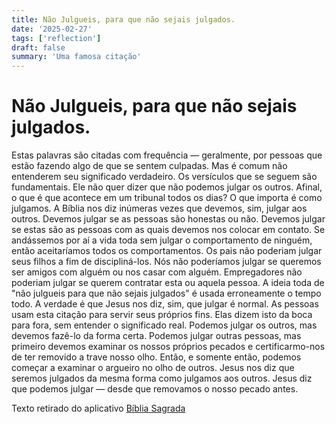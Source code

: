 ```yaml
---
title: Não Julgueis, para que não sejais julgados.
date: '2025-02-27'
tags: ['reflection']
draft: false
summary: 'Uma famosa citação'
---
```


# Não Julgueis, para que não sejais julgados.

Estas palavras são citadas com frequência — geralmente, por pessoas que estão fazendo algo de que se sentem culpadas. 
Mas é comum não entenderem seu significado verdadeiro. Os versículos que se seguem são fundamentais. 
Ele não quer dizer que não podemos julgar os outros. Afinal, o que é que acontece em um tribunal todos os dias? O que importa é como julgamos. 
A Bíblia nos diz inúmeras vezes que devemos, sim, julgar aos outros. Devemos julgar se as pessoas são honestas ou não. 
Devemos julgar se estas são as pessoas com as quais devemos nos colocar em contato. Se andássemos por aí a vida toda sem julgar o comportamento de ninguém, 
então aceitaríamos todos os comportamentos. 
Os pais não poderiam julgar seus filhos a fim de discipliná-los. Nós não poderíamos julgar se queremos ser amigos com alguém ou nos casar com alguém. 
Empregadores não poderiam julgar se querem contratar esta ou aquela pessoa. 
A ideia toda de "não julgueis para que não sejais julgados" é usada erroneamente o tempo todo. A verdade é que Jesus nos diz, sim, que julgar é normal. 
As pessoas usam esta citação para servir seus próprios fins. 
Elas dizem isto da boca para fora, sem entender o significado real. Podemos julgar os outros, mas devemos fazê-lo da forma certa. Podemos julgar outras pessoas,
 mas primeiro devemos examinar os nossos próprios pecados e certificarmo-nos de ter removido a trave nosso olho. 
Então, e somente então, podemos começar a examinar o argueiro no olho de outros. Jesus nos diz que seremos julgados da mesma forma como julgamos aos outros. 
Jesus diz que podemos julgar — desde que removamos o nosso pecado antes.

Texto retirado do aplicativo [Bíblia Sagrada](https://play.google.com/store/apps/details?id=br.biblia&hl=pt_BR)